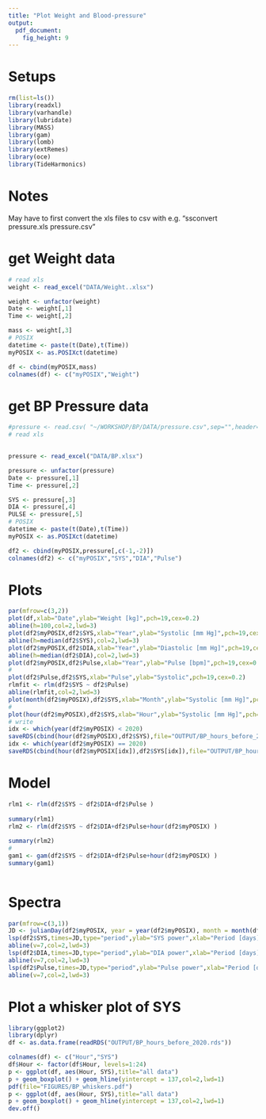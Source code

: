 ```yaml
---
title: "Plot Weight and Blood-pressure"
output: 
  pdf_document: 
    fig_height: 9
---
```


# Setups
```r
rm(list=ls())
library(readxl)
library(varhandle)
library(lubridate)
library(MASS)
library(gam)
library(lomb)
library(extRemes)
library(oce)
library(TideHarmonics)

```

# Notes
May have to first convert the xls files to csv with e.g. "ssconvert pressure.xls pressure.csv"

# get Weight data
```r
 
# read xls
weight <- read_excel("DATA/Weight..xlsx")

weight <- unfactor(weight)
Date <- weight[,1]
Time <- weight[,2]

mass <- weight[,3]
# POSIX
datetime <- paste(t(Date),t(Time))  
myPOSIX <- as.POSIXct(datetime)

df <- cbind(myPOSIX,mass)
colnames(df) <- c("myPOSIX","Weight")
```

# get BP Pressure data
```r
#pressure <- read.csv( "~/WORKSHOP/BP/DATA/pressure.csv",sep="",header=FALSE)
# read xls
 

pressure <- read_excel("DATA/BP.xlsx")

pressure <- unfactor(pressure)
Date <- pressure[,1]
Time <- pressure[,2]

SYS <- pressure[,3]
DIA <- pressure[,4]
PULSE <- pressure[,5]
# POSIX
datetime <- paste(t(Date),t(Time))  
myPOSIX <- as.POSIXct(datetime)

df2 <- cbind(myPOSIX,pressure[,c(-1,-2)])
colnames(df2) <- c("myPOSIX","SYS","DIA","Pulse")
```


# Plots
```r
par(mfrow=c(3,2))
plot(df,xlab="Date",ylab="Weight [kg]",pch=19,cex=0.2)
abline(h=100,col=2,lwd=3)
plot(df2$myPOSIX,df2$SYS,xlab="Year",ylab="Systolic [mm Hg]",pch=19,cex=0.2)
abline(h=median(df2$SYS),col=2,lwd=3)
plot(df2$myPOSIX,df2$DIA,xlab="Year",ylab="Diastolic [mm Hg]",pch=19,cex=0.2)
abline(h=median(df2$DIA),col=2,lwd=3)
plot(df2$myPOSIX,df2$Pulse,xlab="Year",ylab="Pulse [bpm]",pch=19,cex=0.2)
#
plot(df2$Pulse,df2$SYS,xlab="Pulse",ylab="Systolic",pch=19,cex=0.2)
rlmfit <- rlm(df2$SYS ~ df2$Pulse)
abline(rlmfit,col=2,lwd=3)
plot(month(df2$myPOSIX),df2$SYS,xlab="Month",ylab="Systolic [mm Hg]",pch=19,cex=0.2)
#
plot(hour(df2$myPOSIX),df2$SYS,xlab="Hour",ylab="Systolic [mm Hg]",pch=19,cex=0.2)
# write
idx <- which(year(df2$myPOSIX) < 2020)
saveRDS(cbind(hour(df2$myPOSIX),df2$SYS),file="OUTPUT/BP_hours_before_2020.rds")
idx <- which(year(df2$myPOSIX) == 2020)
saveRDS(cbind(hour(df2$myPOSIX[idx]),df2$SYS[idx]),file="OUTPUT/BP_hours_2020.rds")
```

# Model
```r
rlm1 <- rlm(df2$SYS ~ df2$DIA+df2$Pulse )
 
summary(rlm1)
rlm2 <- rlm(df2$SYS ~ df2$DIA+df2$Pulse+hour(df2$myPOSIX) )
 
summary(rlm2)
#
gam1 <- gam(df2$SYS ~ df2$DIA+df2$Pulse+hour(df2$myPOSIX) )
summary(gam1)
 
```

# Spectra
```r
par(mfrow=c(3,1))
JD <- julianDay(df2$myPOSIX, year = year(df2$myPOSIX), month = month(df2$myPOSIX), day = day(df2$myPOSIX), hour = hour(df2$myPOSIX), min = minute(df2$myPOSIX), sec = 0, tz = "UTC")
lsp(df2$SYS,times=JD,type="period",ylab="SYS power",xlab="Period [days]")
abline(v=7,col=2,lwd=3)
lsp(df2$DIA,times=JD,type="period",ylab="DIA power",xlab="Period [days]")
abline(v=7,col=2,lwd=3)
lsp(df2$Pulse,times=JD,type="period",ylab="Pulse power",xlab="Period [days]")
abline(v=7,col=2,lwd=3)
```
# Plot a whisker plot of SYS
```r
library(ggplot2)
library(dplyr)
df <- as.data.frame(readRDS("OUTPUT/BP_hours_before_2020.rds"))

colnames(df) <- c("Hour","SYS")
df$Hour <- factor(df$Hour, levels=1:24)
p <- ggplot(df, aes(Hour, SYS),title="all data")
p + geom_boxplot() + geom_hline(yintercept = 137,col=2,lwd=1)
pdf(file="FIGURES/BP_whiskers.pdf")
p <- ggplot(df, aes(Hour, SYS),title="all data")
p + geom_boxplot() + geom_hline(yintercept = 137,col=2,lwd=1)
dev.off()
```


 